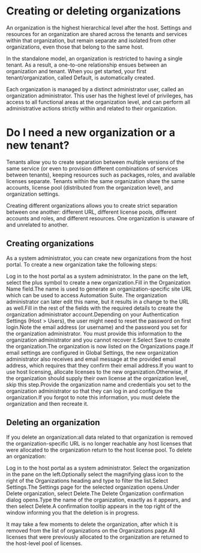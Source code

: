 ﻿# Creating or deleting organizations

An organization is the highest hierarchical level after the host. Settings and resources for an organization are shared across the tenants and services within that organization, but remain separate and isolated from other organizations, even those that belong to the same host.

In the standalone model, an organization is restricted to having a single tenant. As a result, a one-to-one relationship ensues between an organization and tenant. When you get started, your first tenant/organization, called Default, is automatically created.

Each organization is managed by a distinct administrator user, called an organization administrator. This user has the highest level of privileges, has access to all functional areas at the organization level, and can perform all administrative actions strictly within and related to their organization.

# Do I need a new organization or a new tenant?

Tenants allow you to create separation between multiple versions of the same service (or even to provision different combinations of services between tenants), keeping resources such as packages, roles, and available licenses separate. Tenants within the same organization share the same accounts, license pool (distributed from the organization level), and organization settings.

Creating different organizations allows you to create strict separation between one another: different URL, different license pools, different accounts and roles, and different resources. One organization is unaware of and unrelated to another.

## Creating organizations

As a system administrator, you can create new organizations from the host portal. To create a new organization take the following steps:

Log in to the host portal as a system administrator. In the pane on the left, select the plus symbol to create a new organization.Fill in the Organization Name field.The name is used to generate an organization-specific site URL which can be used to access Automation Suite. The organization administrator can later edit this name, but it results in a change to the URL as well.Fill in the rest of the fields with the required details to create the organization administrator account.Depending on your Authentication Settings (Host > Users), the user might need to reset the password on first login.Note the email address (or username) and the password you set for the organization administrator. You must provide this information to the organization administrator and you cannot recover it.Select Save to create the organization.The organization is now listed on the Organizations page.If email settings are configured in Global Settings, the new organization administrator also receives and email message at the provided email address, which requires that they confirm their email address.If you want to use host licensing, allocate licenses to the new organization.Otherwise, if the organization should supply their own license at the organization level, skip this step.Provide the organization name and credentials you set to the organization administrator so that they can log in and configure the organization.If you forgot to note this information, you must delete the organization and then recreate it.


## Deleting an organization

If you delete an organization:all data related to that organization is removed the organization-specific URL is no longer reachable any host licenses that were allocated to the organization return to the host license pool. To delete an organization:

Log in to the host portal as a system administrator. Select the organization in the pane on the left.Optionally select the magnifying glass icon to the right of the Organizations heading and type to filter the list.Select Settings.The Settings page for the selected organization opens.Under Delete organization, select Delete.The Delete Organization confirmation dialog opens.Type the name of the organization, exactly as it appears, and then select Delete.A confirmation tooltip appears in the top right of the window informing you that the deletion is in progress.

It may take a few moments to delete the organization, after which it is removed from the list of organizations on the Organizations page.All licenses that were previously allocated to the organization are returned to the host-level pool of licenses.


